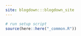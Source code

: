 ```yaml
---
site: blogdown:::blogdown_site
---
```

```r
# run setup script
source(here::here("_common.R"))
```
